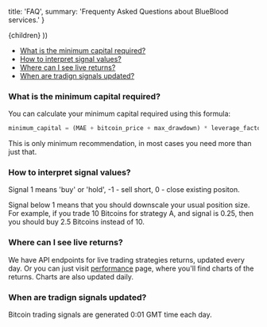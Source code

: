 

  title: 'FAQ',
  summary: 'Frequenty Asked Questions about BlueBlood services.'
}

  <Page path={router.pathname} meta={meta}>
    {children}
  </Page>
))

* [What is the minimum capital required?](#2)
* [How to interpret signal values?](#1)
* [Where can I see live returns?](#3)
* [When are tradign signals updated?](#4)


### <a name="2"></a>What is the minimum capital required?

You can calculate your minimum capital required using this formula:

```python
minimum_capital = (MAE + bitcoin_price + max_drawdown) * leverage_factor
```

This is only minimum recommendation, in most cases you need more than just that.

### <a name="1"></a>How to interpret signal values?

Signal 1 means 'buy' or 'hold', -1 - sell short, 0 - close existing positon.

Signal below 1 means that you should downscale your usual position size. For example, if you trade 10 Bitcoins for strategy A, and signal is 0.25, then you should buy 2.5 Bitcoins instead of 10.

### <a name="3"></a>Where can I see live returns?

We have API endpoints for live trading strategies returns, updated every day. Or you can just visit [performance](https://blueblood.talaikis.com/performance) page, where you'll find charts of the returns. Charts are also updated daily.

### <a name="4"></a>When are tradign signals updated?

Bitcoin trading signals are generated 0:01 GMT time each day.

